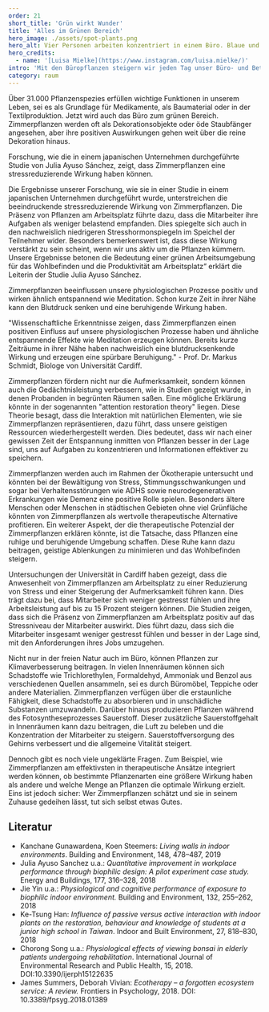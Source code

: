 ```yaml
---
order: 21
short_title: 'Grün wirkt Wunder'
title: 'Alles im Grünen Bereich'
hero_image: ./assets/spot-plants.png
hero_alt: Vier Personen arbeiten konzentriert in einem Büro. Blaue und gelbe Pflanzen wachsen in Töpfen auf dem Boden, den Regalen, und der Fensterbank.
hero_credits:
  - name: '[Luisa Mielke](https://www.instagram.com/luisa.mielke/)'
intro: 'Mit den Büropflanzen steigern wir jeden Tag unser Büro- und Betriebsklima. Zeit für eine Lobrede auf jene Pflanzen, die unseren Alltag bereichern und unsere Arbeit beflügeln.'
category: raum
---
```


<Leadin>Über 31.000 Pflanzenspezies</Leadin> erfüllen wichtige Funktionen in unserem Leben, sei es als Grundlage für Medikamente, als Baumaterial oder
in der Textilproduktion. Jetzt wird auch das Büro zum grünen Bereich. Zimmerpflanzen werden oft als Dekorationsobjekte oder öde Staubfänger angesehen,
aber ihre positiven Auswirkungen gehen weit über die reine Dekoration hinaus.

<Listicle>

<ListicleItem title="Stressreduktion">

Forschung, wie die in einem <Term t="agilitat">japanischen Unternehmen</Term> durchgeführte Studie von Julia Ayuso Sánchez, zeigt, dass Zimmerpflanzen eine stressreduzierende Wirkung haben können.

Die Ergebnisse unserer Forschung, wie sie in einer Studie in einem japanischen Unternehmen durchgeführt wurde, unterstreichen die beeindruckende stressreduzierende Wirkung von Zimmerpflanzen. Die Präsenz von Pflanzen am Arbeitsplatz führte dazu, dass die Mitarbeiter ihre Aufgaben als weniger belastend empfanden. Dies spiegelte sich auch in den nachweislich niedrigeren Stresshormonspiegeln im Speichel der Teilnehmer wider. Besonders bemerkenswert ist, dass diese Wirkung verstärkt zu sein scheint, wenn wir uns aktiv um die Pflanzen kümmern. Unsere Ergebnisse betonen die Bedeutung einer grünen Arbeitsumgebung für das Wohlbefinden und die Produktivität am Arbeitsplatz“ erklärt die Leiterin der Studie Julia Ayuso Sánchez.

</ListicleItem>
<ListicleItem title="Blutdrucksenkung">

Zimmerpflanzen beeinflussen unsere physiologischen Prozesse positiv und wirken ähnlich entspannend wie Meditation. Schon kurze Zeit in ihrer Nähe kann den Blutdruck senken und eine beruhigende Wirkung haben.

"Wissenschaftliche Erkenntnisse zeigen, dass Zimmerpflanzen einen positiven Einfluss auf unsere physiologischen Prozesse haben und ähnliche entspannende Effekte wie Meditation erzeugen können. Bereits kurze Zeiträume in ihrer Nähe haben nachweislich eine blutdrucksenkende Wirkung und erzeugen eine spürbare Beruhigung." - Prof. Dr. Markus Schmidt, Biologe von Universität Cardiff.

</ListicleItem>
<ListicleItem title="Steigerung der Aufmerksamkeit">

Zimmerpflanzen fördern nicht nur die Aufmerksamkeit, sondern können auch die Gedächtnisleistung verbessern, wie in Studien gezeigt wurde, in denen Probanden in begrünten Räumen saßen. Eine mögliche Erklärung könnte in der sogenannten "attention restoration theory" liegen. Diese Theorie besagt, dass die Interaktion mit natürlichen Elementen, wie sie Zimmerpflanzen repräsentieren, dazu führt, dass unsere geistigen Ressourcen wiederhergestellt werden. Dies bedeutet, dass wir nach einer gewissen Zeit der Entspannung inmitten von Pflanzen besser in der Lage sind, uns auf Aufgaben zu konzentrieren und Informationen effektiver zu speichern.

</ListicleItem>
<ListicleItem title="Therapeutisches Potenzial">

Zimmerpflanzen werden auch im Rahmen der Ökotherapie untersucht und könnten bei der Bewältigung von Stress, Stimmungsschwankungen und sogar bei Verhaltensstörungen wie ADHS sowie neurodegenerativen Erkrankungen wie Demenz eine positive Rolle spielen. Besonders ältere Menschen oder Menschen in städtischen Gebieten ohne viel Grünfläche könnten von Zimmerpflanzen als wertvolle therapeutische Alternative profitieren. Ein weiterer Aspekt, der die therapeutische Potenzial der Zimmerpflanzen erklären könnte, ist die Tatsache, dass Pflanzen eine ruhige und beruhigende Umgebung schaffen. Diese Ruhe kann dazu beitragen, geistige Ablenkungen zu minimieren und das Wohlbefinden steigern.

</ListicleItem>
<ListicleItem title="Pflanzen erhöhen die Effektivität">

Untersuchungen der Universität in Cardiff haben gezeigt, dass die Anwesenheit von Zimmerpflanzen am Arbeitsplatz zu einer Reduzierung von Stress und einer Steigerung der Aufmerksamkeit führen kann. Dies trägt dazu bei, dass Mitarbeiter sich weniger gestresst fühlen und ihre Arbeitsleistung auf bis zu 15 Prozent steigern können. Die Studien zeigen, dass sich die Präsenz von Zimmerpflanzen am Arbeitsplatz positiv auf das Stressniveau der Mitarbeiter auswirkt. Dies führt dazu, dass sich die Mitarbeiter insgesamt weniger gestresst fühlen und besser in der Lage sind, mit den Anforderungen ihres Jobs umzugehen.

</ListicleItem>
<ListicleItem title="Steigerung der Luftqualität">

Nicht nur in der freien Natur auch im Büro, können Pflanzen zur Klimaverbesserung beitragen. In vielen Innenräumen können sich Schadstoffe wie Trichlorethylen, Formaldehyd, Ammoniak und Benzol aus verschiedenen Quellen ansammeln, sei es durch Büromöbel, Teppiche oder andere Materialien. Zimmerpflanzen verfügen über die erstaunliche Fähigkeit, diese Schadstoffe zu absorbieren und in unschädliche Substanzen umzuwandeln. Darüber hinaus produzieren Pflanzen während des Fotosyntheseprozesses Sauerstoff. Dieser zusätzliche Sauerstoffgehalt in Innenräumen kann dazu beitragen, die Luft zu beleben und die Konzentration der Mitarbeiter zu steigern. Sauerstoffversorgung des Gehirns verbessert und die allgemeine Vitalität steigert.

</ListicleItem>

</Listicle>

Dennoch gibt es noch viele ungeklärte Fragen. Zum Beispiel, wie Zimmerpflanzen am effektivsten in therapeutische Ansätze integriert werden können, ob bestimmte Pflanzenarten eine größere Wirkung haben als andere und welche Menge an Pflanzen die optimale Wirkung erzielt. Eins ist jedoch sicher: Wer Zimmerpflanzen schätzt und sie in seinem Zuhause gedeihen lässt, tut sich selbst etwas Gutes.

## Literatur

- Kanchane Gunawardena, Koen Steemers: _Living walls in indoor environments_. Building and Environment, 148, 478–487, 2019
- Julia Ayuso Sanchez u.a.: _Quantitative improvement in workplace performance through biophilic design: A pilot experiment case study._ Energy and Buildings, 177, 316–328, 2018
- Jie Yin u.a.: _Physiological and cognitive performance of exposure to biophilic indoor environment._ Building and Environment, 132, 255–262, 2018
- Ke-Tsung Han: _Influence of passive versus active interaction with indoor plants on the restoration, behaviour and knowledge of students at a junior high school in Taiwan_. Indoor and Built Environment, 27, 818–830, 2018
- Chorong Song u.a.: _Physiological effects of viewing bonsai in elderly patients undergoing rehabilitation_. International Journal of Environmental Research and Public Health, 15, 2018. DOI:10.3390/ijerph15122635
- James Summers, Deborah Vivian: _Ecotherapy – a forgotten ecosystem service: A review._ Frontiers in Psychology, 2018. DOI: 10.3389/fpsyg.2018.01389
